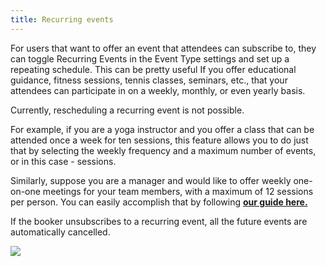 ```yaml
---
title: Recurring events
---
```


For users that want to offer an event that attendees can subscribe to, they can toggle Recurring Events in the Event Type settings and set up a repeating schedule. This can be pretty useful If you offer educational guidance, fitness sessions, tennis classes, seminars, etc., that your attendees can participate in on a weekly, monthly, or even yearly basis.

Currently, rescheduling a recurring event is not possible.

For example, if you are a yoga instructor and you offer a class that can be attended once a week for ten sessions, this feature allows you to do just that by selecting the weekly frequency and a maximum number of events, or in this case - sessions.

Similarly, suppose you are a manager and would like to offer weekly one-on-one meetings for your team members, with a maximum of 12 sessions per person. You can easily accomplish that by following **[our guide here.](https://cal.com/docs/how-to-guides/creating-a-recurring-event)**

If the booker unsubscribes to a recurring event, all the future events are automatically cancelled.

[![](https://downloads.intercomcdn.com/i/o/1195348547/a7011bd66c97de345e039e17/i1600x900-7Tu-5CT7VJ-n_dqkwhl.png?expires=1736300700&signature=e764d2d3de302e37ed3a3e7a7de2473c5f3c0053bacaf85fbd4d0f83bcb8c594&req=dSEuE8p6lYRbXvMW1HO4zTu5t9XuHt1SGxvIV1QnQ4uVZE5LZauSGHpcj91O%0AysL5ZGJxs3p5VjnV0j0%3D%0A)](https://downloads.intercomcdn.com/i/o/1195348547/a7011bd66c97de345e039e17/i1600x900-7Tu-5CT7VJ-n_dqkwhl.png?expires=1736300700&signature=e764d2d3de302e37ed3a3e7a7de2473c5f3c0053bacaf85fbd4d0f83bcb8c594&req=dSEuE8p6lYRbXvMW1HO4zTu5t9XuHt1SGxvIV1QnQ4uVZE5LZauSGHpcj91O%0AysL5ZGJxs3p5VjnV0j0%3D%0A)

